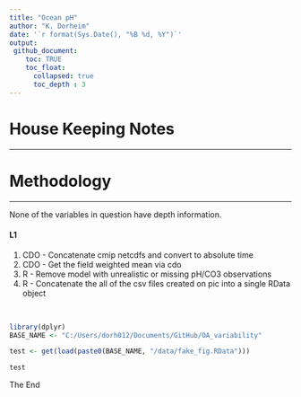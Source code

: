 ```yaml
---
title: "Ocean pH"
author: "K. Dorheim"
date: '`r format(Sys.Date(), "%B %d, %Y")`'
output: 
 github_document: 
    toc: TRUE
    toc_float:
      collapsed: true
      toc_depth : 3
---
```


# House Keeping Notes
****

# Methodology 
****

None of the variables in question have depth information. 

#### L1
1. CDO - Concatenate cmip netcdfs and convert to absolute time 
2. CDO - Get the field weighted mean via cdo 
3. R - Remove model with unrealistic or missing pH/CO3 observations 
4. R - Concatenate the all of the csv files created on pic into a single RData object

<br>

```r
library(dplyr)
BASE_NAME <- "C:/Users/dorh012/Documents/GitHub/OA_variability"

test <- get(load(paste0(BASE_NAME, "/data/fake_fig.RData")))

test
```


The End
